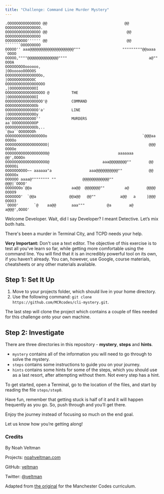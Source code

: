 ```yaml
---
title: "Challenge: Command Line Murder Mystery"
---
```


	.OOOOOOOOOOOOOOO @@                                   @@ OOOOOOOOOOOOOOOO.
	OOOOOOOOOOOOOOOO @@                                    @@ OOOOOOOOOOOOOOOO
	OOOOOOOOOO'''''' @@                                    @@ ```````OOOOOOOOO
	OOOOO'' aaa@@@@@@@@@@@@@@@@@@@@"""                   """""""""@@aaaa `OOOO
	OOOOO,""""@@@@@@@@@@@@@@""""                                     a@"" OOOA
	OOOOOOOOOoooooo,                                            |OOoooooOOOOOS
	OOOOOOOOOOOOOOOOo,                                          |OOOOOOOOOOOOC
	OOOOOOOOOOOOOOOOOO                                         ,|OOOOOOOOOOOOI
	OOOOOOOOOOOOOOOOOO @          THE                          |OOOOOOOOOOOOOI
	OOOOOOOOOOOOOOOOO'@           COMMAND                      OOOOOOOOOOOOOOb
	OOOOOOOOOOOOOOO'a'            LINE                         |OOOOOOOOOOOOOy
	OOOOOOOOOOOOOO''              MURDERS                      aa`OOOOOOOOOOOP
	OOOOOOOOOOOOOOb,..                                          `@aa``OOOOOOOh
	OOOOOOOOOOOOOOOOOOo                                           `@@@aa OOOOo
	OOOOOOOOOOOOOOOOOOO|                                             @@@ OOOOe
	OOOOOOOOOOOOOOOOOOO@                               aaaaaaa       @@',OOOOn
	OOOOOOOOOOOOOOOOOOO@                        aaa@@@@@@@@""        @@ OOOOOi
	OOOOOOOOOO~~ aaaaaa"a                 aaa@@@@@@@@@@""            @@ OOOOOx
	OOOOOO aaaa@"""""""" ""            @@@@@@@@@@@@""               @@@|`OOOO'
	OOOOOOOo`@@a                  aa@@  @@@@@@@""         a@        @@@@ OOOO9
	OOOOOOO'  `@@a               @@a@@   @@""           a@@   a     |@@@ OOOO3
	`OOOO'       `@    aa@@       aaa"""          @a        a@     a@@@',OOOO'

Welcome Developer. Wait, did I say Developer? I meant Detective. Let’s mix both hats.

There's been a murder in Terminal City, and TCPD needs your help.

**Very Important:**
Don't use a text editor.
The objective of this exercise is to test all you’ve learn so far, while getting more comfortable using the command line.
You will find that it is an incredibly powerful tool on its own, if you haven’t already.
You can, however, use Google, course materials, cheatsheets or any other materials available.

## Step 1: Set It Up

1. Move to your projects folder, which should live in your home directory.
2. Use the following command: `git clone https://github.com/MCRcodes/cli-mystery.git`.

The last step will clone the project which contains a couple of files needed for this challenge onto your own machine.

## Step 2: Investigate

There are three directories in this repository - **mystery**, **steps** and **hints**.

- `mystery` contains all of the information you will need to go through to solve the mystery.
- `steps` contains some instructions to guide you on your journey.
- `hints` contains some hints for some of the steps, which you should use as a last resort, after attempting without them. Not every step has a hint.

To get started, open a Terminal, go to the location of the files, and start by reading the file `steps/step0`.

Have fun, remember that getting stuck is half of it and it will happen frequently as you go. So, push through and you’ll get there.

Enjoy the journey instead of focusing so much on the end goal.

Let us know how you’re getting along!

### Credits

By Noah Veltman

Projects: [noahveltman.com](http://noahveltman.com)

GitHub: [veltman](https://github.com/veltman)

Twitter: [@veltman](https://twitter.com/veltman)

Adapted from [the original](https://github.com/veltman/clmystery) for the Manchester Codes curriculum.